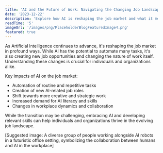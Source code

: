 ```yaml
---
title: 'AI and the Future of Work: Navigating the Changing Job Landscape'
date: '2023-12-22'
description: 'Explore how AI is reshaping the job market and what it means for the future of work.'
readTime: '5'
imageUrl: '/images/png/PlaceholderBlogFeaturedImage4.png'
featured: true
---
```


As Artificial Intelligence continues to advance, it's reshaping the job market in profound ways. While AI has the potential to automate many tasks, it's also creating new job opportunities and changing the nature of work itself. Understanding these changes is crucial for individuals and organizations alike.

Key impacts of AI on the job market:

- Automation of routine and repetitive tasks
- Creation of new AI-related job roles
- Shift towards more creative and strategic work
- Increased demand for AI literacy and skills
- Changes in workplace dynamics and collaboration

While the transition may be challenging, embracing AI and developing relevant skills can help individuals and organizations thrive in the evolving job landscape.

[Suggested image: A diverse group of people working alongside AI robots in a futuristic office setting, symbolizing the collaboration between humans and AI in the workplace]

